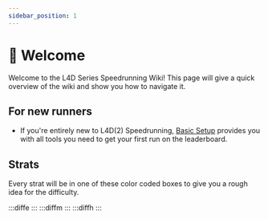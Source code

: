 ---
sidebar_position: 1
---

# 👋 Welcome

Welcome to the L4D Series Speedrunning Wiki! This page will give a quick overview of the wiki and show you how to navigate it.

## For new runners

- If you're entirely new to L4D(2) Speedrunning, [Basic Setup](welcome/basic-setup) provides you with all tools you need to get your first run on the leaderboard.

## Strats

Every strat will be in one of these color coded boxes to give you a rough idea for the difficulty.

:::diffe
:::
:::diffm
:::
:::diffh
:::
